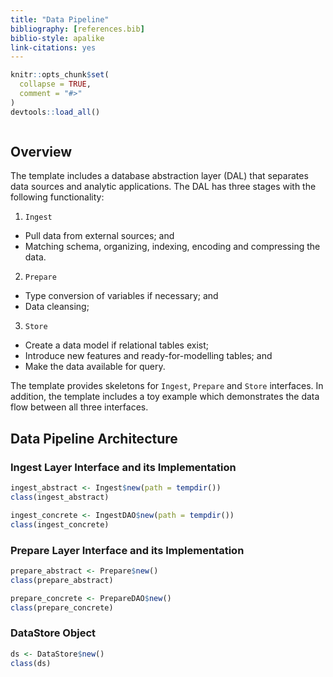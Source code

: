 ```yaml
---
title: "Data Pipeline"
bibliography: [references.bib]
biblio-style: apalike
link-citations: yes
---
```


```r
knitr::opts_chunk$set(
  collapse = TRUE,
  comment = "#>"
)
devtools::load_all()
```

```r
```

## Overview

The template includes a database abstraction layer (DAL) that separates data
sources and analytic applications. The DAL has three stages with the following
functionality:

1. `Ingest`
* Pull data from external sources; and
* Matching schema, organizing, indexing, encoding and compressing the data.
2. `Prepare`
* Type conversion of variables if necessary; and
* Data cleansing;
3. `Store`
* Create a data model if relational tables exist;
* Introduce new features and ready-for-modelling tables; and 
* Make the data available for query.

The template provides skeletons for `Ingest`, `Prepare` and `Store` interfaces.
In addition, the template includes a toy example which demonstrates the data
flow between all three interfaces.

## Data Pipeline Architecture

### Ingest Layer Interface and its Implementation

```r
ingest_abstract <- Ingest$new(path = tempdir())
class(ingest_abstract)

ingest_concrete <- IngestDAO$new(path = tempdir())
class(ingest_concrete)
```

### Prepare Layer Interface and its Implementation

```r
prepare_abstract <- Prepare$new()
class(prepare_abstract)

prepare_concrete <- PrepareDAO$new()
class(prepare_concrete)
```

### DataStore Object

```r
ds <- DataStore$new()
class(ds)
```

